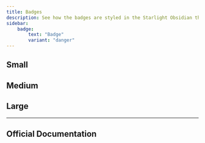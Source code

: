 ```yaml
---
title: Badges
description: See how the badges are styled in the Starlight Obsidian theme.
sidebar:
    badge:
        text: "Badge"
        variant: "danger"
---
```


[//]: # (This example is largely based on the one found in the Starlight Rapide theme, all credits go to HiDeoo!)




## Small
<Badge text="Default" variant="default" size="small" />
<Badge text="Tip" variant="tip" size="small" />
<Badge text="Caution" variant="caution" size="small" />
<Badge text="Note" variant="note" size="small" />
<Badge text="Success" variant="success" size="small" />
<Badge text="Danger" variant="danger" size="small" />

## Medium
<Badge text="Default" variant="default" size="medium" />
<Badge text="Tip" variant="tip" size="medium" />
<Badge text="Caution" variant="caution" size="medium" />
<Badge text="Note" variant="note" size="medium" />
<Badge text="Success" variant="success" size="medium" />
<Badge text="Danger" variant="danger" size="medium" />

## Large
<Badge text="Default" variant="default" size="large" />
<Badge text="Tip" variant="tip" size="large" />
<Badge text="Caution" variant="caution" size="large" />
<Badge text="Note" variant="note" size="large" />
<Badge text="Success" variant="success" size="large" />
<Badge text="Danger" variant="danger" size="large" />

---

## Official Documentation

<CardGrid>
    <LinkCard title="Badge Documentation" href="https://starlight.astro.build/components/badges/#usage" />
</CardGrid>
